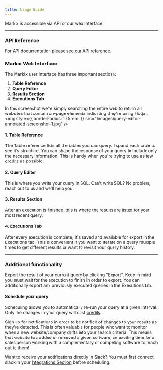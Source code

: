 ```yaml
---
title: Usage Guide
---
```

Markix is accessible via API or our web interface.

---
### API Reference
For API documentation please see our [API reference](https://docs.markix.com/api-reference/introduction).

### Markix Web Interface
The Markix user interface has three important sectiosn:
1. **Table Reference**
2. **Query Editor**
3. **Results Section**
4. **Executions Tab**

In this screenshot we’re simply searching the entire web to return all websites that contain on-page elements indicating they're using Hotjar: 
<img
  style={{ borderRadius: '0.5rem' }}
  src="/images/query-editor-annotated-screenshot-1.jpg"
/>

#### 1. Table Reference
The Table reference lists all the tables you can query. Expand each table to see it's structure. You can shape the response of your query to include only the necessary information. This is handy when you're trying to use as few [credits](/essentials/credits) as possible.

#### 2. Query Editor
This is where you write your query in SQL. Can't write SQL? No problem, reach out to us and we'll help you.

#### 3. Results Section
After an execution is finished, this is where the results are listed for your most recent query.

#### 4. Executions Tab
After every execution is complete, it's saved and available for export in the Executions tab. This is convenient if you want to iterate on a query multiple times to get different results or want to revisit your query history.

---

### Additional functionality
Export the result of your current query by clicking "Export". Keep in mind you must wait for the execution to finish in order to export. 
You can additionally export any previously executed queries in the Executions tab.

#### Schedule your query
Scheduling allows you to automatically re-run your query at a given interval. Only the changes in your query will cost [credits](/essentials/credits).

Sign up for notifications in order to be notified of changes to your results as they're detected. This is often valuable for people who want to monitor when a new website/company drifts into your search criteria. This means that website has added or removed a given software, an exciting time for a sales person working with a complementary or competing software to reach out to them! 

Want to receive your notifications directly in Slack? You must first connect slack in your [Integrations Section](https://app.markix.com/settings/integrations) before scheduling.


